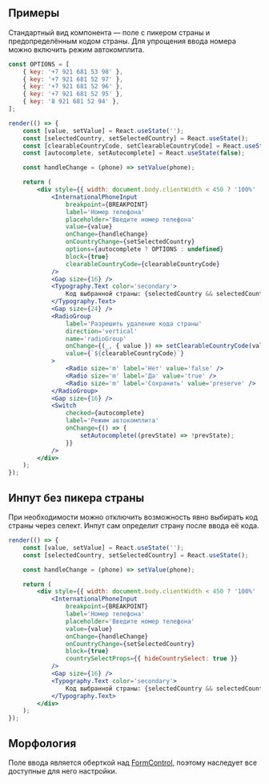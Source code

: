 ## Примеры

Стандартный вид компонента — поле с пикером страны и предопределённым кодом страны.
Для упрощения ввода номера можно включить режим автокомплита.

```jsx live mobileHeight={640}
const OPTIONS = [
    { key: '+7 921 681 53 98' },
    { key: '+7 921 681 52 97' },
    { key: '+7 921 681 52 96' },
    { key: '+7 921 681 52 95' },
    { key: '8 921 681 52 94' },
];

render(() => {
    const [value, setValue] = React.useState('');
    const [selectedCountry, setSelectedCountry] = React.useState();
    const [clearableCountryCode, setClearableCountryCode] = React.useState(false);
    const [autocomplete, setAutocomplete] = React.useState(false);

    const handleChange = (phone) => setValue(phone);

    return (
        <div style={{ width: document.body.clientWidth < 450 ? '100%' : 320 }}>
            <InternationalPhoneInput
                breakpoint={BREAKPOINT}
                label='Номер телефона'
                placeholder='Введите номер телефона'
                value={value}
                onChange={handleChange}
                onCountryChange={setSelectedCountry}
                options={autocomplete ? OPTIONS : undefined}
                block={true}
                clearableCountryCode={clearableCountryCode}
            />
            <Gap size={16} />
            <Typography.Text color='secondary'>
                Код выбранной страны: {selectedCountry && selectedCountry.iso2}
            </Typography.Text>
            <Gap size={24} />
            <RadioGroup
                label='Разрешить удаление кода страны'
                direction='vertical'
                name='radioGroup'
                onChange={(_, { value }) => setClearableCountryCode(value === 'preserve' ? value : value === 'true')}
                value={`${clearableCountryCode}`}
            >
                <Radio size='m' label='Нет' value='false' />
                <Radio size='m' label='Да' value='true' />
                <Radio size='m' label='Сохранить' value='preserve' />
            </RadioGroup>
            <Gap size={16} />
            <Switch
                checked={autocomplete}
                label='Режим автокомплита'
                onChange={() => {
                    setAutocomplete((prevState) => !prevState);
                }}
            />
        </div>
    );
});
```

## Инпут без пикера страны

При необходимости можно отключить возможность явно выбирать код страны через селект. Инпут сам определит страну после ввода её кода.

```jsx live mobileHeight={640}
render(() => {
    const [value, setValue] = React.useState('');
    const [selectedCountry, setSelectedCountry] = React.useState();

    const handleChange = (phone) => setValue(phone);

    return (
        <div style={{ width: document.body.clientWidth < 450 ? '100%' : 320 }}>
            <InternationalPhoneInput
                breakpoint={BREAKPOINT}
                label='Номер телефона'
                placeholder='Введите номер телефона'
                value={value}
                onChange={handleChange}
                onCountryChange={setSelectedCountry}
                block={true}
                countrySelectProps={{ hideCountrySelect: true }}
            />
            <Gap size={16} />
            <Typography.Text color='secondary'>
                Код выбранной страны: {selectedCountry && selectedCountry.iso2}
            </Typography.Text>
        </div>
    );
});
```

## Морфология

Поле ввода является оберткой над [FormControl](?path=/docs/formcontrol--docs),
поэтому наследует все доступные для него настройки.
